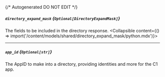 {/* Autogenerated DO NOT EDIT  */}

##### `directory_expand_mask` *{`Optional[DirectoryExpandMask]`}*
The fields to be included in the directory response.
<Collapsible content={() => import('/content/models/shared/directory_expand_mask/python.mdx')}>
</Collapsible>

---
##### `app_id` *{`Optional[str]`}*
The AppID to make into a directory, providing identities and more for the C1 app.

